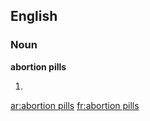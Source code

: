 ==English==

===Noun===
'''abortion pills'''

# {{plural of|[[abortion pill]]}}

[[ar:abortion pills]]
[[fr:abortion pills]]